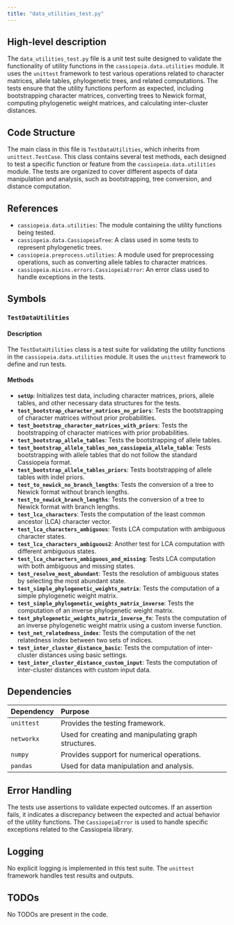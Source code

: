 ```yaml
---
title: "data_utilities_test.py"
---
```


## High-level description

The `data_utilities_test.py` file is a unit test suite designed to validate the functionality of utility functions in the `cassiopeia.data.utilities` module. It uses the `unittest` framework to test various operations related to character matrices, allele tables, phylogenetic trees, and related computations. The tests ensure that the utility functions perform as expected, including bootstrapping character matrices, converting trees to Newick format, computing phylogenetic weight matrices, and calculating inter-cluster distances.

## Code Structure

The main class in this file is `TestDataUtilities`, which inherits from `unittest.TestCase`. This class contains several test methods, each designed to test a specific function or feature from the `cassiopeia.data.utilities` module. The tests are organized to cover different aspects of data manipulation and analysis, such as bootstrapping, tree conversion, and distance computation.

## References

- `cassiopeia.data.utilities`: The module containing the utility functions being tested.
- `cassiopeia.data.CassiopeiaTree`: A class used in some tests to represent phylogenetic trees.
- `cassiopeia.preprocess.utilities`: A module used for preprocessing operations, such as converting allele tables to character matrices.
- `cassiopeia.mixins.errors.CassiopeiaError`: An error class used to handle exceptions in the tests.

## Symbols

### `TestDataUtilities`
#### Description
The `TestDataUtilities` class is a test suite for validating the utility functions in the `cassiopeia.data.utilities` module. It uses the `unittest` framework to define and run tests.

#### Methods

- **`setUp`**: Initializes test data, including character matrices, priors, allele tables, and other necessary data structures for the tests.
- **`test_bootstrap_character_matrices_no_priors`**: Tests the bootstrapping of character matrices without prior probabilities.
- **`test_bootstrap_character_matrices_with_priors`**: Tests the bootstrapping of character matrices with prior probabilities.
- **`test_bootstrap_allele_tables`**: Tests the bootstrapping of allele tables.
- **`test_bootstrap_allele_tables_non_cassiopeia_allele_table`**: Tests bootstrapping with allele tables that do not follow the standard Cassiopeia format.
- **`test_bootstrap_allele_tables_priors`**: Tests bootstrapping of allele tables with indel priors.
- **`test_to_newick_no_branch_lengths`**: Tests the conversion of a tree to Newick format without branch lengths.
- **`test_to_newick_branch_lengths`**: Tests the conversion of a tree to Newick format with branch lengths.
- **`test_lca_characters`**: Tests the computation of the least common ancestor (LCA) character vector.
- **`test_lca_characters_ambiguous`**: Tests LCA computation with ambiguous character states.
- **`test_lca_characters_ambiguous2`**: Another test for LCA computation with different ambiguous states.
- **`test_lca_characters_ambiguous_and_missing`**: Tests LCA computation with both ambiguous and missing states.
- **`test_resolve_most_abundant`**: Tests the resolution of ambiguous states by selecting the most abundant state.
- **`test_simple_phylogenetic_weights_matrix`**: Tests the computation of a simple phylogenetic weight matrix.
- **`test_simple_phylogenetic_weights_matrix_inverse`**: Tests the computation of an inverse phylogenetic weight matrix.
- **`test_phylogenetic_weights_matrix_inverse_fn`**: Tests the computation of an inverse phylogenetic weight matrix using a custom inverse function.
- **`test_net_relatedness_index`**: Tests the computation of the net relatedness index between two sets of indices.
- **`test_inter_cluster_distance_basic`**: Tests the computation of inter-cluster distances using basic settings.
- **`test_inter_cluster_distance_custom_input`**: Tests the computation of inter-cluster distances with custom input data.

## Dependencies

| Dependency | Purpose |
|:-----------|:--------|
| `unittest` | Provides the testing framework. |
| `networkx` | Used for creating and manipulating graph structures. |
| `numpy` | Provides support for numerical operations. |
| `pandas` | Used for data manipulation and analysis. |

## Error Handling

The tests use assertions to validate expected outcomes. If an assertion fails, it indicates a discrepancy between the expected and actual behavior of the utility functions. The `CassiopeiaError` is used to handle specific exceptions related to the Cassiopeia library.

## Logging

No explicit logging is implemented in this test suite. The `unittest` framework handles test results and outputs.

## TODOs

No TODOs are present in the code.